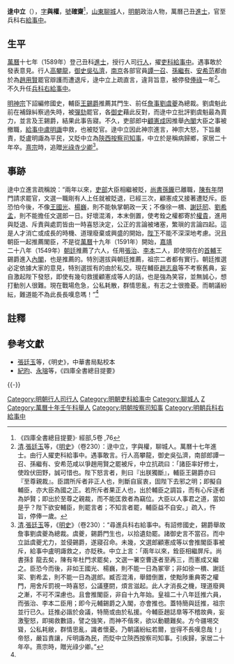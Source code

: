 {{明清人物信息框
| 姓名 = 逯中立
| 原名 =
| 圖片名稱 = 
| 圖片大小 = 220px
| 圖片說明 = 
| 最高職務 = 兵科右給事中
| 最高散阶 =
| 國家 = 大明
| 爵位 =
| 籍貫 = [[山東|山東]][[聊城縣|聊城縣]]
| 族裔 = 漢族
| 旗籍 = 
| 字號 = 字與權，號確齋
| 室名 = 
| 諡號 = 
| 出生日期 = 生年不詳
| 出生地點 = 
| 逝世日期 = 卒年不詳
| 逝世地點 = 
| 墓葬 =
| 配偶 =
| 親屬 = 
| 出身 = 
*萬曆十七年（1589年）己丑科同進士出身
| 經歷 = 
| 著作 =
}}

'''逯中立'''（{{bd|？||？||catldx=L逯}}），[[表字|字]]'''與權'''，[[號|號]]'''確齋'''<ref> 《四庫全書總目提要》· 經部,5卷 ,76</ref>，[[山東|山東]][[聊城|聊城]]人，[[明朝|明朝]]政治人物，萬曆己丑[[進士|進士]]，官至兵科右[[給事中|給事中]]。

==生平==
[[萬曆|萬曆]]十七年（1589年）登己丑科[[進士|進士]]，授行人司[[行人_(官職)|行人]]，擢[[吏科|吏科]][[給事中|給事中]]。遇事敢於發表意見。行人[[高攀龍|高攀龍]]，[[御史|御史]][[吳弘濟|吳弘濟]]，[[南京|南京]]各部官員[[譚一召|譚一召]]、[[孫繼有|孫繼有]]、[[安希范|安希范]]都由於為[[趙用賢|趙用賢]]罷官辯護而遭退斥，逯中立上疏直言，違背旨意，被停發[[俸祿|俸祿]]一年<ref>[[清|清]].[[張廷玉|張廷玉]]等，《[[明史|明史]]》（卷230）：逯中立，字與權，聊城人。萬曆十七年進士。由行人擢吏科給事中。遇事敢言。行人高攀龍，御史吳弘濟，南部郎譚一召、孫繼有、安希范咸以爭趙用賢之罷被斥，中立抗疏曰：「諸臣率好修士，使跧伏田野，誠可惜也。陛下怒言者，則曰『出朕獨斷』，輔臣王錫爵亦曰『至尊親裁』。臣謂所斥者非正人也，則斷自宸衷，固陛下去邪之明；即擬自輔臣，亦大臣為國之正。若所斥者果正人也，出於輔臣之調旨，而有心斥逐者為妒賢；即出於至尊之親裁，而不能匡救者為竊位。大臣以人事君之道，當如是乎？陛下欲安輔臣，則罷言者；不知言者罷，輔臣益不自安。」疏入，忤旨，停俸一歲。</ref>。不久升任[[兵科|兵科]][[右給事中|右給事中]]。

[[明神宗|明神宗]]下詔編修國史，輔臣[[王錫爵|王錫爵]]推薦其門生、前任[[詹事|詹事]][[劉虞夔|劉虞夔]]為總裁。劉虞魁此前在補錄糾察過失時，被[[彈劾|彈劾]]罷官，各[[御史|御史]]藉此反對，而逯中立批評劉虞魁最為賣力，並言及王錫爵，結果此事告寢。不久，吏部郎中[[顧憲成|顧憲成]]因推舉[[內閣|內閣]]大臣之事被撤職，[[給事中|給事中]][[盧明諏|盧明諏]]申救，也被貶官。逯中立因此神宗進言，神宗大怒，下旨嚴責，貶盧明諏為平民，又貶中立為[[陝西|陝西]][[按察司|按察司]][[知事|知事]]，中立於是稱病歸鄉，家居二十年卒。[[明熹宗|熹宗]]時，追贈[[光祿寺|光祿寺]][[少卿|少卿]]<ref name="上疏">[[清|清]].[[張廷玉|張廷玉]]等，《[[明史|明史]]》（卷230）：“尋進兵科右給事中。有詔修國史，錫爵舉故詹事劉虞夔為總裁。虞夔，錫爵門生也，以拾遺劾罷。諸御史言不當召。而中立詆虞夔尤力，並侵錫爵，遂寢召命。未幾，文選郎顧憲成等以會推閣臣事被斥，給事中盧明諏救之，亦貶秩。中立上言：「兩年以來，銓臣相繼屏斥。尚書孫釒龍去矣，陳有年杜門求罷矣，文選一署空曹逐者至再三，而憲成又繼之。臣恐今而後，非如王國光、楊巍，則不能一日為冢宰；非如徐一檟、謝廷寀、劉希孟，則不能一日為選郎。臧否混淆，舉錯倒置，使黜陟重典寄之權門，用舍斥罰視一時喜怒，公議壅閼，煩言滋起。此人才消長之機，理道廢興之漸，不可不深慮也。且會推閣臣，非自十九年始。皇祖二十八年廷推六員，而張治、李本二臣用；即今元輔錫爵之入閣，亦會推也。蓋特簡與廷推，祖宗並行已久。廷推必諧於僉議，特簡或由於私援。今輔臣趙誌臯等不稽故典，妄激聖怒，即揭救數語，譬之強笑，而神不偕來，欲以動聽難矣。方今疆埸交聳，公私耗敝，群情思亂，識者懷憂。乃朝議紛紜若爾，豈得不長嘆息哉！」帝怒，嚴旨責讓，斥明諏為民，而貶中立陝西按察司知事。引疾歸，家居二十年卒。熹宗時，贈光祿少卿。”</ref>。

==事跡==
逯中立進言疏稱說：“兩年以來，[[吏部|吏部]]大臣相繼被貶，[[吏部尚書|尚書]][[孫鑨|孫鑨]]已離職，[[陳有年|陳有年]]閉門請求罷官，文選一職剛有人上任就被貶退，已經三次，顧憲成又接著遭貶斥。臣恐怕今後，不像[[王國光|王國光]]、[[楊巍|楊巍]]，則不能執掌朝政一天；不像徐一檟、[[謝廷肕|謝廷肕]]、[[劉希孟|劉希孟]]，則不能擔任文選郎一日。好壞混淆，本末倒置，使考銓之權都寄於[[權貴|權貴]]，進用與貶退、斥責與處罰皆由一時喜怒決定，公正的言論被堵塞，繁瑣的言論四起。這是人才消亡或成長的時機、道理廢棄或興盛的開始，[[陛下|陛下]]不能不深深地考慮。況且朝臣一起推薦閣臣，不是從[[萬曆|萬曆]]十九年（1591年）開始，[[嘉靖|嘉靖]]二十八年（1549年）[[朝廷|朝廷]]推薦了六人，任用[[張治|張治]]、[[李本|李本]]二人，即使現在的[[首輔|首輔]]王錫爵進入[[內閣|內閣]]，也是推薦的。特別選拔與朝廷推薦，祖宗二者都有實行。朝廷推選必定依據大家的意見，特別選拔有的由於私交。現在輔臣[[趙志皋|趙志皋]]等不考察舊典，妄自激起陛下發怒，即使有幾句救援顧憲成等人的話，也是強為笑容，並無誠心，想打動別人很難。現在戰場危急，公私耗散，群情思亂，有志之士很擔憂。而朝議紛紜，難道能不為此長長嘆息嗎！”<ref name="上疏" />

==註釋==
{{reflist}}

==參考文獻==
*[[張廷玉|張廷玉]]等，《明史》，中華書局點校本
*[[紀昀|紀昀]]、[[永瑢|永瑢]]等，《四庫全書總目提要》

{{-}}
{{並稱|聊城七賢|[[王道_(正德進士)|王　道]] - [[穆孔暉|穆孔暉]] - [[孟秋_(隆慶進士)|孟　秋]] - [[王汝訓|王汝訓]] - [[逯中立|逯中立]] - [[張後覺|張後覺]] - [[趙維新|趙維新]]}}
{{萬曆十七年己丑科殿試金榜}}
{{DEFAULTSORT:Lu逯}}

[[Category:明朝行人司行人|Category:明朝行人司行人]]
[[Category:明朝吏科給事中|Category:明朝吏科給事中]]
[[Category:聊城人|Category:聊城人]]
[[Category:逯姓|Z]]
[[Category:萬曆十年壬午科舉人|Category:萬曆十年壬午科舉人]]
[[Category:明朝按察司知事|Category:明朝按察司知事]]
[[Category:明朝兵科右給事中|Category:明朝兵科右給事中]]